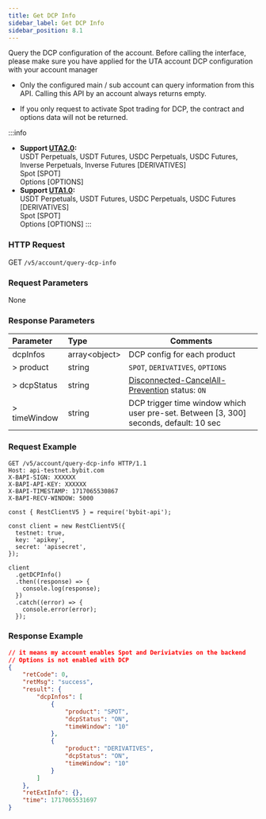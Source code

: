 ```yaml
---
title: Get DCP Info
sidebar_label: Get DCP Info
sidebar_position: 8.1
---
```


Query the DCP configuration of the account. Before calling the interface, please make sure you have applied for the UTA account DCP configuration with your account manager

* Only the configured main / sub account can query information from this API. Calling this API by an account always returns empty.

* If you only request to activate Spot trading for DCP, the contract and options data will not be returned.

:::info
* **Support [UTA2.0](../acct-mode#uta-20):** <br/>USDT Perpetuals, USDT Futures, USDC Perpetuals, USDC Futures, Inverse Perpetuals, Inverse Futures [DERIVATIVES]<br/>Spot [SPOT]<br/>Options [OPTIONS]
* **Support [UTA1.0](../acct-mode#uta-10):** <br/>USDT Perpetuals, USDT Futures, USDC Perpetuals, USDC Futures [DERIVATIVES]<br/>Spot [SPOT]<br/>Options [OPTIONS]
:::

### HTTP Request
GET `/v5/account/query-dcp-info`

### Request Parameters
None

### Response Parameters
| Parameter | Type | Comments|
|:----- |:-----|----- |
|dcpInfos |array&lt;object&gt; |DCP config for each product |
|> product |string |`SPOT`, `DERIVATIVES`, `OPTIONS`|
|> dcpStatus |string |[Disconnected-CancelAll-Prevention](../order/dcp) status: `ON`|
|> timeWindow |string |DCP trigger time window which user pre-set. Between [3, 300] seconds, default: 10 sec|

### Request Example

<Tabs groupId="programming-languages">
<TabItem value="http" label="HTTP">

```http
GET /v5/account/query-dcp-info HTTP/1.1
Host: api-testnet.bybit.com
X-BAPI-SIGN: XXXXXX
X-BAPI-API-KEY: XXXXXX
X-BAPI-TIMESTAMP: 1717065530867
X-BAPI-RECV-WINDOW: 5000
```
</TabItem>

<TabItem value="Node" label="Node.js">

```n4js
const { RestClientV5 } = require('bybit-api');

const client = new RestClientV5({
  testnet: true,
  key: 'apikey',
  secret: 'apisecret',
});

client
  .getDCPInfo()
  .then((response) => {
    console.log(response);
  })
  .catch((error) => {
    console.error(error);
  });
```

</TabItem>
</Tabs>

### Response Example

```json
// it means my account enables Spot and Deriviatvies on the backend
// Options is not enabled with DCP
{
    "retCode": 0,
    "retMsg": "success",
    "result": {
        "dcpInfos": [
            {
                "product": "SPOT",
                "dcpStatus": "ON",
                "timeWindow": "10"
            },
            {
                "product": "DERIVATIVES",
                "dcpStatus": "ON",
                "timeWindow": "10"
            }
        ]
    },
    "retExtInfo": {},
    "time": 1717065531697
}
```
